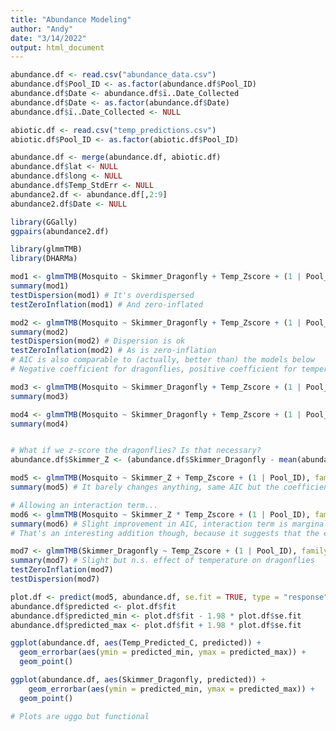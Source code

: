 ```yaml
---
title: "Abundance Modeling"
author: "Andy"
date: "3/14/2022"
output: html_document
---
```


```r
abundance.df <- read.csv("abundance_data.csv")
abundance.df$Pool_ID <- as.factor(abundance.df$Pool_ID)
abundance.df$Date <- abundance.df$ï..Date_Collected
abundance.df$Date <- as.factor(abundance.df$Date)
abundance.df$ï..Date_Collected <- NULL

abiotic.df <- read.csv("temp_predictions.csv")
abiotic.df$Pool_ID <- as.factor(abiotic.df$Pool_ID)

abundance.df <- merge(abundance.df, abiotic.df)
abundance.df$lat <- NULL
abundance.df$long <- NULL
abundance.df$Temp_StdErr <- NULL
abundance2.df <- abundance.df[,2:9]
abundance2.df$Date <- NULL

library(GGally)
ggpairs(abundance2.df)
```

```r
library(glmmTMB)
library(DHARMa)

mod1 <- glmmTMB(Mosquito ~ Skimmer_Dragonfly + Temp_Zscore + (1 | Pool_ID), family = poisson(), data = abundance.df )
summary(mod1)
testDispersion(mod1) # It's overdispersed
testZeroInflation(mod1) # And zero-inflated

mod2 <- glmmTMB(Mosquito ~ Skimmer_Dragonfly + Temp_Zscore + (1 | Pool_ID), family = nbinom1(), data = abundance.df )
summary(mod2)
testDispersion(mod2) # Dispersion is ok
testZeroInflation(mod2) # As is zero-inflation
# AIC is also comparable to (actually, better than) the models below
# Negative coefficient for dragonflies, positive coefficient for temperature

mod3 <- glmmTMB(Mosquito ~ Skimmer_Dragonfly + Temp_Zscore + (1 | Pool_ID), ziformula = ~., family = truncated_poisson, data = abundance.df )
summary(mod3)

mod4 <- glmmTMB(Mosquito ~ Skimmer_Dragonfly + Temp_Zscore + (1 | Pool_ID), ziformula = ~., family = truncated_nbinom2, data = abundance.df )
summary(mod4)


# What if we z-score the dragonflies? Is that necessary?
abundance.df$Skimmer_Z <- (abundance.df$Skimmer_Dragonfly - mean(abundance.df$Skimmer_Dragonfly))/sd(abundance.df$Skimmer_Dragonfly)

mod5 <- glmmTMB(Mosquito ~ Skimmer_Z + Temp_Zscore + (1 | Pool_ID), family = nbinom1(), data = abundance.df )
summary(mod5) # It barely changes anything, same AIC but the coefficients are different

# Allowing an interaction term...
mod6 <- glmmTMB(Mosquito ~ Skimmer_Z * Temp_Zscore + (1 | Pool_ID), family = nbinom1(), data = abundance.df )
summary(mod6) # Slight improvement in AIC, interaction term is marginally n.s.
# That's an interesting addition though, because it suggests that the effect of dragonflies may be a little less in warmer pools

mod7 <- glmmTMB(Skimmer_Dragonfly ~ Temp_Zscore + (1 | Pool_ID), family = nbinom1(), data = abundance.df)
summary(mod7) # Slight but n.s. effect of temperature on dragonflies
testZeroInflation(mod7)
testDispersion(mod7)
```

```r
plot.df <- predict(mod5, abundance.df, se.fit = TRUE, type = "response")
abundance.df$predicted <- plot.df$fit
abundance.df$predicted_min <- plot.df$fit - 1.98 * plot.df$se.fit
abundance.df$predicted_max <- plot.df$fit + 1.98 * plot.df$se.fit

ggplot(abundance.df, aes(Temp_Predicted_C, predicted)) +
  geom_errorbar(aes(ymin = predicted_min, ymax = predicted_max)) +
  geom_point()

ggplot(abundance.df, aes(Skimmer_Dragonfly, predicted)) +
    geom_errorbar(aes(ymin = predicted_min, ymax = predicted_max)) +
  geom_point()

# Plots are uggo but functional
```

